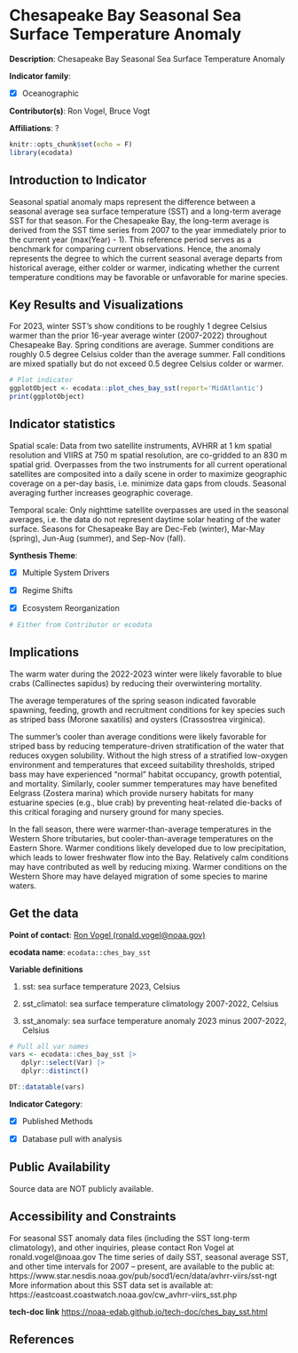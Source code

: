 # Chesapeake Bay Seasonal Sea Surface Temperature Anomaly

**Description**: Chesapeake Bay Seasonal Sea Surface Temperature Anomaly

**Indicator family**: 

- [X] Oceanographic


**Contributor(s)**: Ron Vogel, Bruce Vogt

**Affiliations**: ?

```{r echo=FALSE}
knitr::opts_chunk$set(echo = F)
library(ecodata)
```
## Introduction to Indicator
Seasonal spatial anomaly maps represent the difference between a seasonal average sea surface temperature (SST) and a long-term average SST for that season. For the Chesapeake Bay, the long-term average is derived from the SST time series from 2007 to the year immediately prior to the current year (max(Year) - 1). This reference period serves as a benchmark for comparing current observations. Hence, the anomaly represents the degree to which the current seasonal average departs from historical average, either colder or warmer, indicating whether the current temperature conditions may be favorable or unfavorable for marine species.

## Key Results and Visualizations
For 2023, winter SST’s show conditions to be roughly 1 degree Celsius warmer than the prior 16-year average winter (2007-2022) throughout Chesapeake Bay. Spring conditions are average. Summer conditions are roughly 0.5 degree Celsius colder than the average summer. Fall conditions are mixed spatially but do not exceed 0.5 degree Celsius colder or warmer.

```{r plot_ches_bay_sstMAB}
# Plot indicator
ggplotObject <- ecodata::plot_ches_bay_sst(report='MidAtlantic')
print(ggplotObject)
```


## Indicator statistics 
Spatial scale: Data from two satellite instruments, AVHRR at 1 km spatial resolution and VIIRS at 750 m spatial resolution, are co-gridded to an 830 m spatial grid. Overpasses from the two instruments for all current operational satellites are composited into a daily scene in order to maximize geographic coverage on a per-day basis, i.e. minimize data gaps from clouds. Seasonal averaging further increases geographic coverage.

Temporal scale: Only nighttime satellite overpasses are used in the seasonal averages, i.e. the data do not represent daytime solar heating of the water surface. Seasons for Chesapeake Bay are Dec-Feb (winter), Mar-May (spring), Jun-Aug (summer), and Sep-Nov (fall).

**Synthesis Theme**:

- [X] Multiple System Drivers
- [X] Regime Shifts
- [X] Ecosystem Reorganization


```{r autostats_ches_bay_sst}
# Either from Contributor or ecodata
```

## Implications
The warm water during the 2022-2023 winter were likely favorable to blue crabs (Callinectes sapidus) by reducing their overwintering mortality.

The average temperatures of the spring season indicated favorable spawning, feeding, growth and recruitment conditions for key species such as striped bass (Morone saxatilis) and oysters (Crassostrea virginica). 

The summer’s cooler than average conditions were likely favorable for striped bass by reducing temperature-driven stratification of the water that reduces oxygen solubility. Without the high stress of a stratified low-oxygen environment and temperatures that exceed suitability thresholds, striped bass may have experienced “normal” habitat occupancy, growth potential, and mortality. Similarly, cooler summer temperatures may have benefited Eelgrass (Zostera marina) which provide nursery habitats for many estuarine species (e.g., blue crab) by preventing heat-related die-backs of this critical foraging and nursery ground for many species. 

In the fall season, there were warmer-than-average temperatures in the Western Shore tributaries, but cooler-than-average temperatures on the Eastern Shore. Warmer conditions likely developed due to low precipitation, which leads to lower freshwater flow into the Bay. Relatively calm conditions may have contributed as well by reducing mixing. Warmer conditions on the Western Shore may have delayed migration of some species to marine waters.

## Get the data

**Point of contact**: [Ron Vogel (ronald.vogel@noaa.gov)](mailto:Ron Vogel (ronald.vogel@noaa.gov)){.email}

**ecodata name**: `ecodata::ches_bay_sst`

**Variable definitions**

1) sst: sea surface temperature 2023, Celsius 
2) sst_climatol: sea surface temperature climatology 2007-2022, Celsius 
3) sst_anomaly: sea surface temperature anomaly 2023 minus 2007-2022, Celsius

```{r vars_ches_bay_sst}
# Pull all var names
vars <- ecodata::ches_bay_sst |>
   dplyr::select(Var) |>
   dplyr::distinct()

DT::datatable(vars)
```
**Indicator Category**:

- [X] Published Methods
- [X] Database pull with analysis


## Public Availability

Source data are NOT publicly available.

## Accessibility and Constraints

For seasonal SST anomaly data files (including the SST long-term climatology), and other inquiries, please contact Ron Vogel at ronald.vogel@noaa.gov The time series of daily SST, seasonal average SST, and other time intervals for 2007 – present, are available to the public at: https://www.star.nesdis.noaa.gov/pub/socd1/ecn/data/avhrr-viirs/sst-ngt More information about this SST data set is available at: https://eastcoast.coastwatch.noaa.gov/cw_avhrr-viirs_sst.php

**tech-doc link**
<https://noaa-edab.github.io/tech-doc/ches_bay_sst.html>

## References

